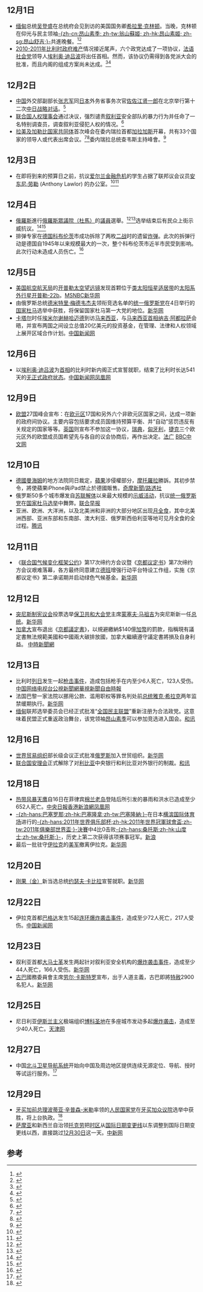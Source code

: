 {{monthInNews|2011|12}}

==12月1日==
* [[缅甸|缅甸]]总统[[吴登盛|吴登盛]]在总统府会见到访的美国国务卿[[希拉里·克林顿|希拉里·克林顿]]。当晚，克林顿在仰光与民主领袖[[昂山素季|-{zh-cn:昂山素季; zh-tw:翁山蘇姬; zh-hk:昂山素姬; zh-sg:昂山舒吉;}-]]共進晚餐。<ref>{{Cite news |url=https://www.bbc.com/zhongwen/simp/multimedia/2011/12/111201_pic_clinton_burma |title=图辑：美国国务卿克林顿访问缅甸 |date=2011-12-01 |accessdate=2021-11-12 |language=zh-Hans |archive-date=2021-11-12 |archive-url=https://web.archive.org/web/20211112030558/https://www.bbc.com/zhongwen/simp/multimedia/2011/12/111201_pic_clinton_burma }}</ref><ref>{{Cite news |url=https://web.archive.org/web/20111206013518/http://news.sina.com.tw/article/20111203/5113928.html |title=希拉里兩會昂山素季-國際新聞-新浪新聞中心 |date=2011-12-06 |accessdate=2021-11-12}}</ref>
*[[2010-2011年比利时政府难产|2010-2011年比利时政府难产]]情况接近尾声，六个政党达成了一项协议，[[社会党_(比利时)|法语社会党]]领导人[[埃利奥·迪吕波|埃利奥·迪吕波]]将出任首相。然而，该协议仍需得到各党派大会的批准，而且内阁的组成方案尚未达成。<ref>{{Cite news |url=https://euobserver.com/political/114470 |title=535 days later: Belgium close to government deal |accessdate=2021-11-12 |language=en |archive-date=2021-11-12 |archive-url=https://web.archive.org/web/20211112024339/https://euobserver.com/political/114470 }}</ref><ref>{{Cite news |url=http://www.chinanews.com/gj/2011/12-02/3504894.shtml |title=比利时6个政党就组建新政府达成最终协议——中新网 |accessdate=2021-11-12 |archive-date=2021-11-12 |archive-url=https://web.archive.org/web/20211112024616/http://www.chinanews.com/gj/2011/12-02/3504894.shtml }}</ref>

==12月2日==
* [[中国|中国]]外交部副部长[[张志军|张志军]]同[[日本|日本]]外务省事务次官[[佐佐江贤一郎|佐佐江贤一郎]]在北京举行第十二次[[中日战略对话|中日战略对话]]。<ref>{{Cite news |url=http://www.chinanews.com/gn/2011/11-30/3498014.shtml |title=外交部：第十二次中日战略对话将于12月2日举行——中新网 |accessdate=2021-11-12 |archive-date=2021-11-12 |archive-url=https://web.archive.org/web/20211112035848/http://www.chinanews.com/gn/2011/11-30/3498014.shtml }}</ref>
* [[联合国人权理事会|联合国人权理事会]]通过决议，强烈谴责[[叙利亚|叙利亚]]安全部队的暴力行为并任命了一名特别调查员，调查叙利亚侵犯人权的情况。<ref>{{Cite news |url=https://www.bbc.com/zhongwen/simp/world/2011/12/111202_un_syria |title=UN人权理事会通过决议谴责叙利亚 |date=2011-12-02 |accessdate=2021-11-12 |language=zh-hans |archive-date=2021-11-12 |archive-url=https://web.archive.org/web/20211112040742/https://www.bbc.com/zhongwen/simp/world/2011/12/111202_un_syria }}</ref>
* [[拉美及加勒比国家共同体|拉美及加勒比国家共同体]]首次峰会在委内瑞拉首都[[加拉加斯|加拉加斯]]开幕，共有33个国家的领导人或代表出席会议。<ref>{{Cite news |url=http://www.chinanews.com/gj/2011/12-04/3506653.shtml |title=拉美及加勒比国家共同体首次峰会闭幕 成果丰硕——中新网 |accessdate=2021-11-12 |archive-date=2021-11-12 |archive-url=https://web.archive.org/web/20211112035846/http://www.chinanews.com/gj/2011/12-04/3506653.shtml }}</ref><ref>{{Cite news |url=https://world.huanqiu.com/article/9CaKrnJtmpt |title=拉美和加勒比国家共同体引领“独立” 美加被排除 |accessdate=2021-11-12 |archive-date=2022-03-09 |archive-url=https://web.archive.org/web/20220309075129/https://world.huanqiu.com/article/9CaKrnJtmpt }}</ref>委内瑞拉总统查韦斯主持峰會。<ref>{{Cite news |url=http://www.chinadaily.com.cn/hqkx/2011-12/03/content_14207432.htm |title=拉美和加勒比首脑峰会开幕 查韦斯亮相成焦点 |accessdate=2021-11-12 |archive-date=2021-11-12 |archive-url=https://web.archive.org/web/20211112035847/http://www.chinadaily.com.cn/hqkx/2011-12/03/content_14207432.htm }}</ref>

==12月3日==
* 在即将到来的预算日之前，抗议[[2008年爱尔兰经济衰退|爱尔兰金融危机]]的学生占据了联邦议会议员[[安东尼·劳勒|安东尼·劳勒]] (Anthony Lawlor) 的办公室。<ref>{{Cite news |url=https://www.thejournal.ie/watch-student-leader-confronts-fg-td-outside-his-occupied-constituency-office-295637-Dec2011/ |title=Watch: student leader confronts FG TD outside his occupied constituency office |last=O'Connell |first=Hugh |accessdate=2021-11-12 |language=en |archive-date=2021-11-12 |archive-url=https://web.archive.org/web/20211112140443/https://www.thejournal.ie/watch-student-leader-confronts-fg-td-outside-his-occupied-constituency-office-295637-Dec2011/ }}</ref><ref>{{Cite news |url=http://www.irishcentral.com/opinion/others/students-occupy-politicians-office-as-budget-day-nears-134968003-238113531.html |title=Irish students occupy politicians office as Budget Day nears |date=2011-12-03 |accessdate=2021-11-12 |language=en |archive-date=2016-03-08 |archive-url=https://web.archive.org/web/20160308032436/http://www.irishcentral.com/opinion/others/students-occupy-politicians-office-as-budget-day-nears-134968003-238113531.html }}</ref>

==12月4日==
* [[俄羅斯|俄羅斯]]進行[[2011年俄罗斯国家杜马选举|俄羅斯眾議院（杜馬）]]的[[議員|議員]]選舉。<ref>{{Cite news |url=https://www.nytimes.com/2011/12/05/world/europe/russians-vote-governing-party-claims-early-victory.html |title=Majority for Putin’s Party Narrows in Rebuke From Voters |last=Herszenhorn |first=David M. |date=2011-12-04 |last2=Barry |first2=Ellen |newspaper=The New York Times |accessdate=2021-11-12 |language=en-US |issn=0362-4331 |archive-date=2022-02-28 |archive-url=https://web.archive.org/web/20220228165447/https://www.nytimes.com/2011/12/05/world/europe/russians-vote-governing-party-claims-early-victory.html }}</ref><ref>{{Cite news |url=https://www.bbc.com/zhongwen/simp/world/2011/12/111204_russians_voting_poll |title=俄罗斯各地民众投票选举国会议员 |date=2011-12-04 |accessdate=2021-11-12 |language=zh-hans |archive-date=2021-11-12 |archive-url=https://web.archive.org/web/20211112140510/https://www.bbc.com/zhongwen/simp/world/2011/12/111204_russians_voting_poll }}</ref>选举结束后有民众上街示威抗议。<ref>{{Cite news |url=http://www.gov.cn/xwfb/2011-12/09/content_2016281.htm |title=外交部发言人就俄罗斯国家杜马选举结果等答问 |accessdate=2021-11-12 |archive-date=2021-11-12 |archive-url=https://web.archive.org/web/20211112140509/http://www.gov.cn/xwfb/2011-12/09/content_2016281.htm }}</ref><ref>{{Cite news |url=http://www.chinanews.com/gj/2011/12-12/3526488.shtml |title=俄杜马选举“乱象丛生”难阻普京当选大势——中新网 |accessdate=2021-11-12 |archive-date=2021-11-12 |archive-url=https://web.archive.org/web/20211112140436/http://www.chinanews.com/gj/2011/12-12/3526488.shtml }}</ref>
* 排弹专家在[[德国|德国]][[科布伦茨|科布伦茨]]市成功拆除了两枚[[二战|二战]]时的遗留[[炸弹|炸弹]]。此次的拆弹行动是德国自1945年以来规模最大的一次，整个科布伦茨市近半市民受到影响。此次行动未造成人员伤亡。<ref>{{Cite news |url=http://www.chinanews.com/gj/2011/12-27/3563292.shtml |title=两枚德国二战遗留地雷发生爆炸 未造成人员伤亡——中新网 |accessdate=2021-11-12 |archive-date=2021-11-12 |archive-url=https://web.archive.org/web/20211112140421/http://www.chinanews.com/gj/2011/12-27/3563292.shtml }}</ref>

==12月5日==
* [[美国航空航天局|美国航空航天局]]的[[开普勒太空望远镜|开普勒太空望远镜]]发现首颗位于[[类太阳恒星|类太阳恒星]][[适居带|适居带]]的[[太阳系外行星|太阳系外]][[行星|行星]][[开普勒-22b|开普勒-22b]]。[http://www.msnbc.msn.com/id/45554617/ns/technology_and_science-space/ MSNBC]{{Wayback|url=http://www.msnbc.msn.com/id/45554617/ns/technology_and_science-space/ |date=20120512084147 }}[http://news.xinhuanet.com/tech/2011-12/07/c_122388168.htm 新华网]{{Wayback|url=http://news.xinhuanet.com/tech/2011-12/07/c_122388168.htm |date=20120109170732 }}
*由俄罗斯总统[[德米特里·梅德韦杰夫|德米特里·梅德韦杰夫]]领衔竞选名单的[[统一俄罗斯党|统一俄罗斯党]]在4日举行的[[国家杜马|国家杜马]]选举中获胜，将保留国家杜马第一大党的地位。[http://news.xinhuanet.com/world/2011-12/06/c_122384549.htm 新华网]
* [[卡塔尔|卡塔尔]]时任[[埃米尔|埃米尔]][[哈迈德·本·哈利法·阿勒萨尼|谢赫哈迈德]]到访[[马来西亚|马来西亚]]，与[[马来西亚首相|马来西亚首相]][[纳吉·阿都拉萨|纳吉·阿都拉萨]]会晤，并宣布两国之间设立总值20亿美元的投资基金，在管理、法律和人权领域上展开区域合作计划。[http://www.chinanews.com/gj/2011/12-05/3509744.shtml 中国新闻网]{{Wayback|url=http://www.chinanews.com/gj/2011/12-05/3509744.shtml |date=20201115191852 }}

==12月6日==
*以[[埃利奥·迪吕波|埃利奥·迪吕波]]为[[比利时首相|首相]]的比利时新内阁正式宣誓就职，结束了比利时长达541天的[[2010-2011年比利時政府難產|无正式政府状态]]。[http://www.chinanews.com/tp/2011/12-07/3514028.shtml 中国新闻网]{{Wayback|url=http://www.chinanews.com/tp/2011/12-07/3514028.shtml |date=20191128190818 }}[http://news.ifeng.com/world/detail_2011_12/07/11161628_0.shtml 凤凰网]{{Wayback|url=http://news.ifeng.com/world/detail_2011_12/07/11161628_0.shtml |date=20191129090653 }}

==12月9日==
*[[欧盟|欧盟]]27国峰会宣布：在[[欧元区|欧元区]]17国和另外六个非欧元区国家之间，达成一项新的政府间协议。主要内容包括要求成员国维持预算平衡、并“自动”惩罚违反有关规定的国家等等。[[英国|英国]]则宣布不参加这一协议，[[瑞典|瑞典]]，[[匈牙利|匈牙利]]，[[捷克|捷克]]三个欧元区外的欧盟成员国希望先与各自的议会协商后，再作出决定。[http://www.chinese.rfi.fr/%E6%94%BF%E6%B2%BB/20111209-%E6%AC%A7%E7%9B%9F%E6%9C%AA%E5%B0%B1%E4%BF%AE%E8%AE%A2%E6%AC%A7%E7%9B%9F%E6%9D%A1%E7%BA%A6%E8%BE%BE%E6%88%90%E5%85%B1%E8%AF%86%E4%BD%86%E6%AC%A7%E5%85%83%E5%8C%BA17%E5%9B%BD%E7%AD%8923%E5%9B%BD%E8%BE%BE%E6%88%90%E6%94%BF%E5%BA%9C%E9%97%B4%E5%8D%8F%E8%AE%AE 法广]{{Wayback|url=http://www.chinese.rfi.fr/%E6%94%BF%E6%B2%BB/20111209-%E6%AC%A7%E7%9B%9F%E6%9C%AA%E5%B0%B1%E4%BF%AE%E8%AE%A2%E6%AC%A7%E7%9B%9F%E6%9D%A1%E7%BA%A6%E8%BE%BE%E6%88%90%E5%85%B1%E8%AF%86%E4%BD%86%E6%AC%A7%E5%85%83%E5%8C%BA17%E5%9B%BD%E7%AD%8923%E5%9B%BD%E8%BE%BE%E6%88%90%E6%94%BF%E5%BA%9C%E9%97%B4%E5%8D%8F%E8%AE%AE |date=20120117040205 }}  [http://www.bbc.co.uk/zhongwen/simp/world/2011/12/111209_eu_uk.shtml BBC中文网]{{Wayback|url=http://www.bbc.co.uk/zhongwen/simp/world/2011/12/111209_eu_uk.shtml |date=20120111004800 }}

==12月10日==
* [[德國|德國]][[曼海姆|曼海姆]]的地方法院同日裁定，[[蘋果公司|蘋果]]涉侵權部分，[[摩托羅拉|摩托羅拉]]勝訴。其初步禁令，將使蘋果iPhone與iPad禁止於德國販售。[http://tw.news.yahoo.com/%E8%98%8B%E6%9E%9C%E4%BE%B5%E5%B0%88%E5%88%A9%E6%AC%8A-%E6%91%A9%E6%89%98%E7%BE%85%E6%8B%89%E5%BE%B7%E5%9C%8B%E5%8B%9D%E8%A8%B4-122203170.html 奇摩新聞/路透社]{{Wayback|url=http://tw.news.yahoo.com/%E8%98%8B%E6%9E%9C%E4%BE%B5%E5%B0%88%E5%88%A9%E6%AC%8A-%E6%91%A9%E6%89%98%E7%BE%85%E6%8B%89%E5%BE%B7%E5%9C%8B%E5%8B%9D%E8%A8%B4-122203170.html |date=20191216075758 }}
* 俄罗斯50多个城市爆发自[[苏联解体|苏联解体]]以来最大规模的[[2011年俄罗斯示威抗议|示威活动]]，抗议[[统一俄罗斯党|统一俄罗斯党]]在[[2011年俄罗斯国家杜马选举|国家杜马选举]]中舞弊。[http://www.zaobao.com/gj/gj111211_001.shtml 联合早报]{{Wayback|url=http://www.zaobao.com/gj/gj111211_001.shtml |date=20111217112214 }}
* 亚洲、欧洲、大洋洲，以及北美洲和非洲的大部分地区出现[[2011年12月10日月食|月全食]]，其中北美洲西部、亚洲东部和东南部、澳大利亚、俄罗斯西伯利亚等地可见月全食的全过程。[http://tech.qq.com/a/20111212/000143.htm 腾讯]{{Wayback|url=http://tech.qq.com/a/20111212/000143.htm |date=20191213225029 }}

==12月11日==
* 《[[联合国气候变化框架公约|联合国气候变化框架公约]]》第17次缔约方会议暨《[[京都议定书|京都议定书]]》第7次缔约方会议艰难落幕，各方最终同意建立[[德班|德班]]增强行动平台特设工作组，实施《京都议定书》第二承诺期并启动绿色气候基金。[http://news.xinhuanet.com/world/2011-12/11/c_111235085.htm 新华网]

==12月12日==
*[[突尼斯制宪议会|突尼斯制宪议会]]投票选举[[保卫共和大会党|保卫共和大会党]]主席[[蒙塞夫·马祖吉|蒙塞夫·马祖吉]]为突尼斯新一任[[突尼斯总统|总统]]。[http://news.xinhuanet.com/world/2011-12/13/c_122412247.htm 新华网]{{Wayback|url=http://news.xinhuanet.com/world/2011-12/13/c_122412247.htm |date=20120708105254 }}
*[[加拿大|加拿大]]宣布退出《[[京都議定書|京都議定書]]》，以規避繳納$140億[[加幣|加幣]]的罰款，指稱現有議定書無法規範美國和中國兩大碳排放國，加拿大繼續遵守議定書將損及自身利益。 [http://tw.news.yahoo.com/%E6%B8%9B%E7%A2%B3%E9%87%8D%E6%8C%AB-%E5%8A%A0%E9%80%80%E5%87%BA%E4%BA%AC%E9%83%BD%E8%AD%B0%E5%AE%9A%E6%9B%B8-213000245.html 中時新聞網]{{Wayback|url=http://tw.news.yahoo.com/%E6%B8%9B%E7%A2%B3%E9%87%8D%E6%8C%AB-%E5%8A%A0%E9%80%80%E5%87%BA%E4%BA%AC%E9%83%BD%E8%AD%B0%E5%AE%9A%E6%9B%B8-213000245.html |date=20191214174138 }}

==12月13日==
*比利时[[列日|列日]]发生一起[[2011年列日袭击案|枪击事件]]，造成包括枪手在内至少6人死亡，123人受伤。[http://news.cntv.cn/world/20111214/105625.shtml 中国网络电视台]{{Wayback|url=http://news.cntv.cn/world/20111214/105625.shtml |date=20191128055348 }}[http://web.pts.org.tw/php/news/pts_news/detail.php?NEENO=198295 公視新聞網]{{Wayback|url=http://web.pts.org.tw/php/news/pts_news/detail.php?NEENO=198295 |date=20160304193652 }}[http://news.cts.com.tw/cts/general/201112/201112140891724.html 華視新聞]{{Wayback|url=http://news.cts.com.tw/cts/general/201112/201112140891724.html |date=20191029124228 }}[http://iservice.libertytimes.com.tw/liveNews/news.php?no=579648&type=%E5%9C%8B%E9%9A%9B 自由時報]{{dead link|date=十一月 2017 |bot=InternetArchiveBot }}
*法国巴黎一家法院以挪用公款、滥用职权等罪名判处前[[法国总统|总统]][[雅克·希拉克|雅克·希拉克]]两年监禁缓期执行。[http://news.xinhuanet.com/world/2011-12/16/c_122433134.htm 新华网]
* [[缅甸|缅甸]]联邦选举委员会已经正式批准“[[全国民主联盟|全国民主联盟]]”重新注册为合法政党。这意味着民盟正式重返政治舞台，该党领袖[[昂山素季|昂山素季]]可以参加竞选进入国会。[https://web.archive.org/web/20140902112425/http://news.hexun.com/2011-12-14/136311709.html 和讯]

==12月16日==
* [[世界贸易组织|世界贸易组织]]部长级会议正式批准[[俄罗斯|俄罗斯]]加入世贸组织。[http://news.xinhuanet.com/photo/2011-12/17/c_122437531.htm 新华网]{{Wayback|url=http://news.xinhuanet.com/photo/2011-12/17/c_122437531.htm |date=20120114183126 }}
* [[联合国安理会|联合国安理会]]正式解除了对[[利比亚|利比亚]]中央银行和利比亚对外银行的制裁。[https://web.archive.org/web/20140902115350/http://news.hexun.com/2011-12-17/136409581.html 和讯]

==12月18日==
*[[強烈熱帶風暴天鷹_(2011年)|热带风暴天鹰]]自16日在菲律宾[[棉兰老岛|棉兰老岛]]登陆后所引发的暴雨和洪水已造成至少652人死亡。[https://web.archive.org/web/20160304090753/http://www.cdnews.com.tw/cdnews_site/docDetail.jsp?coluid=109&docid=101764536 中央日報][https://web.archive.org/web/20120114083605/http://news.sina.com.hk/news/12/1/1/2524060/1.html 香港新浪網][http://finance.ifeng.com/stock/roll/20111218/5288083.shtml 凤凰网]{{Wayback|url=http://finance.ifeng.com/stock/roll/20111218/5288083.shtml |date=20191108061502 }}
*[[巴塞罗那足球俱乐部|-{zh-hans:巴塞罗那;zh-hk:巴塞隆拿;zh-tw:巴塞隆納;}-]]在日本[[横滨国际体育场|横滨国际体育场]]进行的[[2011年世界冠軍球會盃|-{zh-hans:2011年世界俱乐部杯;zh-hk:2011年世界冠軍球會盃;zh-tw:2011年俱樂部世界盃;}-]][[2011年世界冠軍球會盃決賽|決賽]]中4比0击败[[桑托斯足球俱乐部|-{zh-hans:桑托斯;zh-hk:山度士;zh-tw:桑托斯;}-]]，历史上第二次获得该项赛事冠军。[http://sports.sina.com.cn/g/2011-12-18/17465873628.shtml 新浪]{{Wayback|url=http://sports.sina.com.cn/g/2011-12-18/17465873628.shtml |date=20191020033353 }}
* 最后一批驻守[[伊拉克|伊拉克]]的[[美军|美军]]撤离伊拉克。[https://web.archive.org/web/20160304112108/http://www.qh.xinhuanet.com/2011-12/19/content_24359142.htm 新华网]

==12月20日==
*[[刚果（金）|刚果（金）]]新当选总统[[约瑟夫·卡比拉|约瑟夫·卡比拉]]宣誓就职。[http://news.xinhuanet.com/world/2011-12/20/c_111259891.htm 新华网]

==12月22日==
*伊拉克首都[[巴格达|巴格达]]发生15起[[2011年12月22日巴格达连环爆炸案|连环爆炸袭击事件]]，造成至少72人死亡，217人受伤。[http://www.chinanews.com/gj/2011/12-23/3553401.shtml 中国新闻网]{{Wayback|url=http://www.chinanews.com/gj/2011/12-23/3553401.shtml |date=20201031173001 }}

==12月23日==
*叙利亚首都[[大马士革|大马士革]]发生两起针对叙利亚安全机构的[[2011年大马士革炸弹袭击事件|爆炸袭击事件]]，造成至少44人死亡，166人受伤。[http://news.xinhuanet.com/world/2011-12/24/c_111294601.htm 新华网]
*[[古巴|古巴]]國務委員會主席[[劳尔·卡斯特罗|劳尔·卡斯特罗]]宣布，出于人道主義，古巴即將[[特赦|特赦]]2900名犯人。[http://news.xinhuanet.com/world/2011-12/25/c_122480382.htm 新华网]{{Wayback|url=http://news.xinhuanet.com/world/2011-12/25/c_122480382.htm |date=20161106151212 }}

==12月25日==
*尼日利亚[[伊斯兰主义|伊斯兰主义]]极端组织[[博科圣地|博科圣地]]在多座城市发动多起[[2011年12月尼日利亚爆炸事件|爆炸袭击]]，造成至少40人死亡。[https://web.archive.org/web/20140921013722/http://www.tianjinwe.com/tianjin/tbbd/201112/t20111227_4873663.html 天津网]

==12月27日==
*中国[[北斗卫星导航系统|北斗卫星导航系统]]开始向中国及周边地区提供连续无源定位、导航、授时等试运行服务。<ref>{{Cite news |url=http://www.chinanews.com/gn/2011/12-28/3565010.shtml |title=“北斗”发力导航中国 提供定位等试运行服务(图)——中新网 |accessdate=2021-11-12 |archive-date=2021-11-12 |archive-url=https://web.archive.org/web/20211112023752/http://www.chinanews.com/gn/2011/12-28/3565010.shtml }}</ref>

==12月29日==
*[[牙买加总理|牙买加前总理]][[波蒂亚·辛普森-米勒|波蒂亚·辛普森-米勒]]率领的[[人民国家党|人民国家党]]在[[牙买加国会|牙买加众议院]]选举中获胜，将上台执政。<ref>{{Cite news |url=https://www.bbc.com/zhongwen/simp/world/2015/01/150115_female_leaders_world |title=女性国家领导人：一个小型俱乐部 |date=2015-01-15 |accessdate=2021-11-12 |language=zh-hans |archive-date=2021-11-12 |archive-url=https://web.archive.org/web/20211112030557/https://www.bbc.com/zhongwen/simp/world/2015/01/150115_female_leaders_world }}</ref>
*[[萨摩亚|萨摩亚]]和新西兰自治领[[托克劳|托克劳]]把[[时区|时区]]从[[国际日期变更线|国际日期变更线]]以东调整到国际日期变更线以西，直接跳过[[12月30日|12月30日]]这一天。[http://www.chinanews.com/gj/2011/12-31/3575720.shtml 中新网]{{Wayback|url=http://www.chinanews.com/gj/2011/12-31/3575720.shtml |date=20191128213154 }}

==参考==
{{reflist}}
{{各月大事记}}